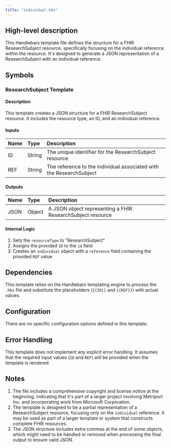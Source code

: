 ```yaml
---
title: "individual.hbs"
---
```


## High-level description
This Handlebars template file defines the structure for a FHIR ResearchSubject resource, specifically focusing on the individual reference within the resource. It's designed to generate a JSON representation of a ResearchSubject with an individual reference.

## Symbols

### ResearchSubject Template
#### Description
This template creates a JSON structure for a FHIR ResearchSubject resource. It includes the resource type, an ID, and an individual reference.

#### Inputs
| Name | Type | Description |
|:-----|:-----|:------------|
| ID | String | The unique identifier for the ResearchSubject resource |
| REF | String | The reference to the individual associated with the ResearchSubject |

#### Outputs
| Name | Type | Description |
|:-----|:-----|:------------|
| JSON | Object | A JSON object representing a FHIR ResearchSubject resource |

#### Internal Logic
1. Sets the `resourceType` to "ResearchSubject"
2. Assigns the provided `ID` to the `id` field
3. Creates an `individual` object with a `reference` field containing the provided `REF` value

## Dependencies
This template relies on the Handlebars templating engine to process the `.hbs` file and substitute the placeholders (`{{ID}}` and `{{REF}}`) with actual values.

## Configuration
There are no specific configuration options defined in this template.

## Error Handling
This template does not implement any explicit error handling. It assumes that the required input values (`ID` and `REF`) will be provided when the template is rendered.

## Notes
1. The file includes a comprehensive copyright and license notice at the beginning, indicating that it's part of a larger project involving Metriport Inc. and incorporating work from Microsoft Corporation.
2. The template is designed to be a partial representation of a ResearchSubject resource, focusing only on the `individual` reference. It may be used as part of a larger template or system that constructs complete FHIR resources.
3. The JSON structure includes extra commas at the end of some objects, which might need to be handled or removed when processing the final output to ensure valid JSON.